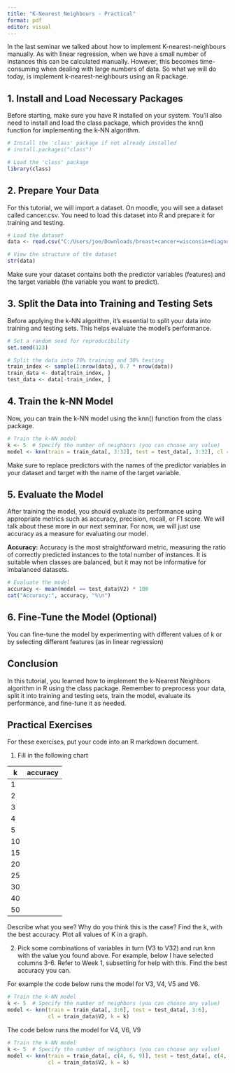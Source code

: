 ```yaml
---
title: "K-Nearest Neighbours - Practical"
format: pdf
editor: visual
---
```

In the last seminar we talked about how to implement K-nearest-neighbours manually. As with linear regression, when we have a small number of instances this can be calculated manually. However, this becomes time-consuming when dealing with large numbers of data. So what we will do today, is implement k-nearest-neighbours using an R package.


## 1. Install and Load Necessary Packages

Before starting, make sure you have R installed on your system. You'll also need to install and load the class package, which provides the knn() function for implementing the k-NN algorithm.

```r
# Install the 'class' package if not already installed
# install.packages("class")

# Load the 'class' package
library(class)
```


## 2. Prepare Your Data

For this tutorial, we will import a dataset. On moodle, you will see a dataset called cancer.csv. You need to load this dataset into R and prepare it for training and testing.

```r
# Load the dataset
data <- read.csv("C:/Users/joe/Downloads/breast+cancer+wisconsin+diagnostic/wdbc.data", header=FALSE)

# View the structure of the dataset
str(data)
```

Make sure your dataset contains both the predictor variables (features) and the target variable (the variable you want to predict).

## 3. Split the Data into Training and Testing Sets

Before applying the k-NN algorithm, it's essential to split your data into training and testing sets. This helps evaluate the model's performance.

```r
# Set a random seed for reproducibility
set.seed(123)

# Split the data into 70% training and 30% testing
train_index <- sample(1:nrow(data), 0.7 * nrow(data))
train_data <- data[train_index, ]
test_data <- data[-train_index, ]
```


## 4. Train the k-NN Model

Now, you can train the k-NN model using the knn() function from the class package.

```r
# Train the k-NN model
k <- 5  # Specify the number of neighbors (you can choose any value)
model <- knn(train = train_data[, 3:32], test = test_data[, 3:32], cl = train_data$V2, k = k)
```

Make sure to replace predictors with the names of the predictor variables in your dataset and target with the name of the target variable.

## 5. Evaluate the Model

After training the model, you should evaluate its performance using appropriate metrics such as accuracy, precision, recall, or F1 score. We will talk about these more in our next seminar. For now, we will just use accuracy as a measure for evaluating our model.

**Accuracy:** Accuracy is the most straightforward metric, measuring the ratio of correctly predicted instances to the total number of instances. It is suitable when classes are balanced, but it may not be informative for imbalanced datasets.

```r
# Evaluate the model
accuracy <- mean(model == test_data$V2) * 100
cat("Accuracy:", accuracy, "%\n")
```


## 6. Fine-Tune the Model (Optional)

You can fine-tune the model by experimenting with different values of k or by selecting different features (as in linear regression)

## Conclusion

In this tutorial, you learned how to implement the k-Nearest Neighbors algorithm in R using the class package. Remember to preprocess your data, split it into training and testing sets, train the model, evaluate its performance, and fine-tune it as needed.

## Practical Exercises

For these exercises, put your code into an R markdown document.

1. Fill in the following chart

| k | accuracy |
|---|----------|
| 1 |          |
| 2 |          |
| 3 |          |
| 4 |          |
| 5 |          |
| 10 |         |
| 15 |         |
| 20 |         |
| 25 |         |
| 30 |         |
| 40 |         |
| 50 |         |

Describe what you see? 
Why do you think this is the case? 
Find the k, with the best accuracy. 
Plot all values of K in a graph.

2. Pick some combinations of variables in turn (V3 to V32) and run knn with the value you found above. For example, below I have selected columns 3-6. Refer to Week 1, subsetting for help with this. Find the best accuracy you can.

For example the code below runs the model for V3, V4, V5 and V6.

```r
# Train the k-NN model
k <- 5  # Specify the number of neighbors (you can choose any value)
model <- knn(train = train_data[, 3:6], test = test_data[, 3:6], 
             cl = train_data$V2, k = k)
```

The code below runs the model for V4, V6, V9

```r
# Train the k-NN model
k <- 5  # Specify the number of neighbors (you can choose any value)
model <- knn(train = train_data[, c(4, 6, 9)], test = test_data[, c(4, 6, 9)], 
             cl = train_data$V2, k = k)
```
